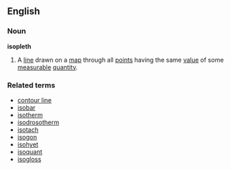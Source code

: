 ==English==
===Noun===
'''isopleth'''
#A [[line]] drawn on a [[map]] through all [[point]]s having the same [[value]] of some [[measurable]] [[quantity]].
===Related terms===
*[[contour line]]
*[[isobar]]
*[[isotherm]]
*[[isodrosotherm]]
*[[isotach]]
*[[isogon]]
*[[isohyet]]
*[[isoquant]]
*[[isogloss]]